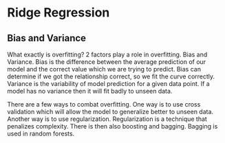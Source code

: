 
# Ridge Regression

## Bias and Variance

What exactly is overfitting? 2 factors play a role in overfitting. Bias and Variance. Bias is the difference between 
the average prediction of our model and the correct value which we are trying to predict. Bias can determine if we 
got the relationship correct, so we fit the curve correctly. Variance is the variability of model prediction for a 
given data point. If a model has no variance then it will fit badly to unseen data. 

There are a few ways to combat overfitting. One way is to use cross validation which will allow the model to 
generalize better to unseen data. Another way is to use regularization. Regularization is a technique that penalizes 
complexity. There is then also boosting and bagging. Bagging is used in random forests.

